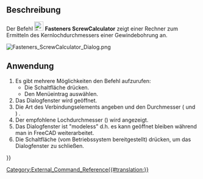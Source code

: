 <languages/>

{{Docnav/de
|[[Fasteners_BOM/de|Stückliste]]
|[[Fasteners_3dPrintSettings/de|3dDruckeinstellungen]]
|[[Fasteners_Workbench/de|Fasteners]]
|IconL=Fasteners_BOM.svg
|IconR=Fasteners_ChangeParameters.svg
|IconC=Fasteners_workbench_icon.svg
}}

{{GuiCommand/de
|Name=Fasteners ScrewCalculator
|Name/de=Fasteners Schraubenrechner
|MenuLocation=Fasteners → Screw calculator
|Workbenches=[[Fasteners_Workbench|Fasteners]]
}}

<span id="Description"></span>
==Beschreibung== 

Der Befehl [[Image:Fasteners_ScrewCalculator.svg|24px]] '''Fasteners ScrewCalculator''' zeigt einer Rechner zum Ermitteln des Kernlochdurchmessers einer Gewindebohrung an.

[[Image:Fasteners_ScrewCalculator_Dialog.png]]
{{Caption|Das Dialogfenster des Schraubenloch-Rechners}}

<span id="Usage"></span>
==Anwendung== 

# Es gibt mehrere Möglichkeiten den Befehl aufzurufen:
#* Die Schaltfläche {{Button|[[Image:Fasteners_ScrewCalculator.svg|16px]] [[Fasteners_ScrewCalculator|Screw calculator]]}} drücken.
#* Den Menüeintrag {{MenuCommand|Fasteners → [[Image:Fasteners_ScrewCalculator.svg|16px]] Screw calculator}} auswählen.
# Das Dialogfenster {{MenuCommand|Screw hole calculator}} wird geöffnet.
# Die Art des Verbindungselements angeben und den Durchmesser ( {{MenuCommand|Fastener type}} und {{MenuCommand|Screw diameter}}) .
# Der empfohlene Lochdurchmesser ({{MenuCommand|Suggested hole diameter}}) wird angezeigt.
# Das Dialogfenster ist "modeless" d.h. es kann geöffnet bleiben während man in FreeCAD weiterarbeitet.
# Die Schaltfläche {{Button|Close}} (vom Betriebssystem bereitgestellt) drücken, um das Dialogfenster zu schließen.


{{Docnav/de
|[[Fasteners_BOM/de|Stückliste]]
|[[Fasteners_3dPrintSettings/de|3dDruckeinstellungen]]
|[[Fasteners_Workbench/de|Fasteners]]
|IconL=Fasteners_BOM.svg
|IconR=Fasteners_ChangeParameters.svg
|IconC=Fasteners_workbench_icon.svg
}}

[[Category:External_Command_Reference{{#translation:}}]]
{{Fasteners_Tools_navi{{#translation:}}}}